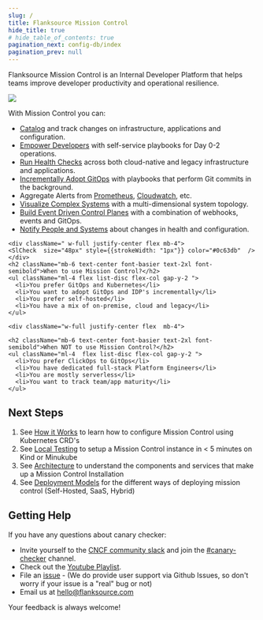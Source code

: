 ```yaml
---
slug: /
title: Flanksource Mission Control
hide_title: true
# hide_table_of_contents: true
pagination_next: config-db/index
pagination_prev: null
---
```




Flanksource Mission Control is an Internal Developer Platform that helps teams improve developer productivity and operational resilience.

![](/img/how-it-works.svg)

With Mission Control you can:

* [Catalog](./config-db) and track changes on infrastructure, applications and configuration.
* [Empower Developers](./playbooks) with self-service playbooks for Day 0-2 operations.
* [Run Health Checks](./canary-checker) across both cloud-native and legacy infrastructure and applications.
* [Incrementally Adopt GitOps](./playbooks/actions/gitops) with playbooks that perform Git commits in the background.
* Aggregate Alerts from [Prometheus](/canary-checker/reference/alert-manager), [Cloudwatch](/canary-checker/reference/aws-cloudwatch), etc.
* [Visualize Complex Systems](./topology) with a multi-dimensional system topology.
* [Build Event Driven Control Planes](./playbooks/actions/gitops) with a combination of webhooks, events and GitOps.
* [Notify People and Systems](./notifications) about changes in health and configuration.




<div className="flex flex-col gap-8 my-10 md:flex-row">
  <div className="rounded-lg bg-primary-300 p-4 pt-6 pb-8 text-black md:w-1/2" style={{
    border: "1px solid #0c63db"
  }}>

    <div className=" w-full justify-center flex mb-4">
    <SlCheck  size="48px" style={{strokeWidth: "1px"}} color="#0c63db"  />
    </div>
    <h2 className="mb-6 text-center font-basier text-2xl font-semibold">When to use Mission Control?</h2>
    <ul className="ml-4 flex list-disc flex-col gap-y-2 ">
      <li>You prefer GitOps and Kubernetes</li>
      <li>You want to adopt GitOps and IDP's incrementally</li>
      <li>You prefer self-hosted</li>
      <li>You have a mix of on-premise, cloud and legacy</li>
    </ul>
  </div>
  <div className="rounded-lg border-gray-500 border p-4 pt-6  md:w-1/2" style={{
    border: "1px solid #cbd5e1"
  }}>

    <div className="w-full justify-center flex  mb-4">
  <SlClose   size="48px"   color="#64748b"   />
  </div>

    <h2 className="mb-6 text-center font-basier text-2xl font-semibold">When NOT to use Mission Control?</h2>
    <ul className="ml-4  flex list-disc flex-col gap-y-2 ">
      <li>You prefer ClickOps to GitOps</li>
      <li>You have dedicated full-stack Platform Engineers</li>
      <li>You are mostly serverless</li>
      <li>You want to track team/app maturity</li>
    </ul>
  </div>
</div>


## Next Steps


1. See [How it Works](./how-it-works) to learn how to configure Mission Control using Kubernetes CRD's
1. See [Local Testing](./installation/local-testing) to setup a Mission Control instance in < 5 minutes on Kind or Minukube
1. See [Architecture](./architecture) to understand the components and services that make up a Mission Control Installation
1. See [Deployment Models](/installation/deployment-models) for the different ways of deploying mission control (Self-Hosted, SaaS, Hybrid)


## Getting Help

If you have any questions about canary checker:

* Invite yourself to the [CNCF community slack](https://slack.cncf.io/) and join the [#canary-checker](https://cloud-native.slack.com/messages/canary-checker/) channel.
* Check out the [Youtube Playlist](https://www.youtube.com/playlist?list=PLz4F_KggvA58D6krlw433TNr8qMbu1aIU).
* File an [issue](https://github.com/flanksource/mission-control/issues/new) - (We do provide user support via Github Issues, so don't worry  if your issue is a "real" bug or not)
* Email us at [hello@flanksource.com](mailto:hello@flanksource.com)

Your feedback is always welcome!
